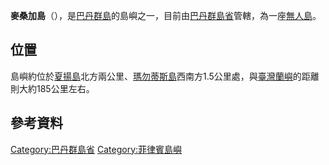 {{Infobox islands
| name             = 麥桑加島
| native name      = Maysanga
| native name link = 
| sobriquet        = 
| image name       = 
| image caption    = 
| image size       = 
| image alt        =
| locator map      = 
| locator map size = 
| map_custom       = no
| location         = [[夏揚島|夏揚島]]北方、[[瑪勿蒂斯島|瑪勿蒂斯島]]西南方
| coordinates      = {{coord|20|55|30|N|121|54|27|E|region:PH_type:isle}}
| archipelago      = [[巴丹群島|巴丹群島]]
| total islands    = 
| major islands    = 
| area             = 
| area_km2         = 
| area_sqmi        =
| rank             = 
| length           =
| length_km        = 
| length_mi        =
| width            = 
| width_km         = 
| width_mi         =
| coastline        =
| coastline_km     =
| coastline_mi     =
| highest mount    = 
| elevation        = 
| elevation_m      =
| elevation_ft     =
| Country heading  =
| country          = {{Flag|Philippines}}
| demonym          =
| population       = 0
| population as of = 
| density_km2      =
| ethnic groups    = 
| website          = 
| additional info  =
}}
'''麥桑加島'''（'''{{lang-en|Maysnaga Island}}'''），是[[巴丹群島|巴丹群島]]的島嶼之一，目前由[[巴丹群島省|巴丹群島省]]管轄，為一座[[無人島|無人島]]。

== 位置 ==
島嶼約位於[[夏揚島|夏揚島]]北方兩公里、[[瑪勿蒂斯島|瑪勿蒂斯島]]西南方1.5公里處，與[[臺灣|臺灣]][[蘭嶼|蘭嶼]]的距離則大約185公里左右。

== 參考資料 ==
{{reflist}}

{{coord|20|55|30|N|121|54|27|E|region:PH_type:isle|display=title}}

[[Category:巴丹群島省|Category:巴丹群島省]]
[[Category:菲律賓島嶼|Category:菲律賓島嶼]]

{{Philippines-geo-stub}}